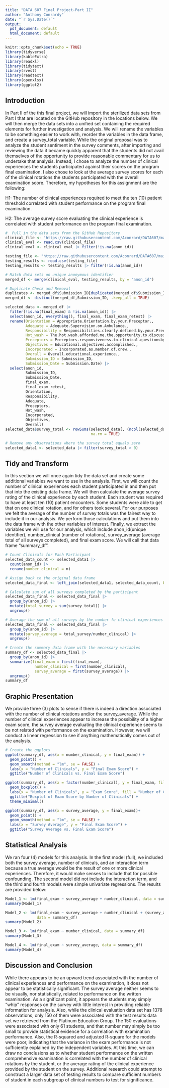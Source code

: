 ```yaml
---
title: "DATA 607 Final Project-Part II"
author: "Anthony Conrardy"
date: "`r Sys.Date()`"
output:
  pdf_document: default
  html_document: default
---
```


```r
knitr::opts_chunk$set(echo = TRUE)
library(tidyverse)
library(kableExtra)
library(readxl)
library(tidytext)
library(rvest)
library(readtext)
library(openxlsx)
library(ggplot2)
```

## Introduction

In Part II of the this final project, we will import the sterilized data sets from Part I that are located on the GitHub repository in the locations below.  We will then merge the data sets into a unified set containing the required elements for further investigation and analysis.  We will rename the variables to be something easier to work with, reorder the variables in the data frame, and create a survey_total variable.  While the original proposal was to analyze the student sentiment in the survey comments, after importing and reviewing the data it became quickly apparent that the students did not avail themselves of the opportunity to provide reasonable commentary for us to undertake that analysis.  Instead, I chose to analyze the number of clinical experiences the students participated against their scores on the program final examination.  I also chose to look at the average survey scores for each of the clinical rotations the students participated with the overall examination score.  Therefore, my hypotheses for this assignment are the following:

H1: The number of clinical experiences required to meet the ten (10) patient threshold correlated with student performance on the program final examination.

H2: The average survey score evaluating the clinical experience is correlated with student performance on the program final examination.

```r
#  Pull in the data sets from the GitHub Repository
clinical_file <- "https://raw.githubusercontent.com/Aconrard/DATA607/main/Final%20Project/clinical.csv"
clinical_eval <- read.csv(clinical_file)
clinical_eval <- clinical_eval |> filter(!is.na(anon_id))

testing_file <- "https://raw.githubusercontent.com/Aconrard/DATA607/main/Final%20Project/testing.csv"
testing_results <- read.csv(testing_file)
testing_results <- testing_results |> filter(!is.na(anon_id))

# Match data sets on unique anonymous identifier
merged_df <- merge(clinical_eval, testing_results, by = "anon_id")

# Duplicate Check and Removal
duplicates <- merged_df$Submission_ID[duplicated(merged_df$Submission_ID)]
merged_df <- distinct(merged_df,Submission_ID, .keep_all = TRUE)

selected_data <- merged_df |> 
  filter(!is.na(final_exam) & !is.na(anon_id)) |> 
  select(anon_id, everything(), final_exam, final_exam_retest) |> 
  rename(Orientation = Appropriate.Orientation.by.your.Preceptor.,
         Adequate = Adequate.Supervision.on.Ambulance.,
         Responsibility = Responsibilities.clearly.defined.by.your.Preceptor.,
         Hot_wash = The.hot.wash.afforded.me.the.opportunity.to.discuss.the.patient.encounter.,
         Preceptors = Preceptors.responsiveness.to.clinical.questionsby.student.,
         Objectives = Educational.objectives.accomplished.,
         Incorporated = Incorporated.as.member.of.crew.,
         Overall = Overall.educational.experience., 
         Submission_ID = Submission_ID,
         Submission_Date = Submission.Date) |> 
  select(anon_id, 
         Submission_ID, 
         Submission_Date, 
         final_exam, 
         final_exam_retest, 
         Orientation, 
         Responsibility,
         Adequate,
         Preceptors,
         Hot_wash,
         Incorporated,
         Objectives,
         Overall)
selected_data$survey_total <- rowSums(selected_data[, (ncol(selected_data) - 7): ncol(selected_data)], 
                                      na.rm = TRUE)

# Remove any observations where the survey total equals zero
selected_data1 <- selected_data |> filter(survey_total > 0)
```

## Tidy and Transform

In this section we will once again tidy the data set and create some additional variables we want to use in the analysis.  First, we will count the number of clinical experiences each student participated in and then put that into the existing data frame.  We will then calculate the average survey rating of the clinical experience by each student.  Each student was required to have at least ten (10) patient encounters.  Some students were able to get that on one clinical rotation, and for others took several.  For our purposes we felt the average of the number of survey totals was the fairest way to include it in our analysis.  We perform those calculations and  put them into the data frame with the other variables of interest.  Finally, we extract the variables we will use for our analysis, which include anon_id(unique identifier), number_clinical (number of rotations), survey_average (average total of all surveys completed), and final exam score.  We will call that data frame "summary_df".

```r
# Count Clinicals for Each Participant
selected_data_count <- selected_data1 |> 
  count(anon_id) |> 
  rename(number_clinical = n)

# Assign back to the original data frame
selected_data_final <- left_join(selected_data1, selected_data_count, by = "anon_id")

# Calculate sum of all surveys completed by the participant
selected_data_final <- selected_data_final |> 
  group_by(anon_id) |> 
  mutate(total_survey = sum(survey_total)) |>
  ungroup()

# Average the sum of all surveys by the number fo clinical experiences completed.
selected_data_final <- selected_data_final |> 
  group_by(anon_id) |> 
  mutate(survey_average = total_survey/number_clinical) |> 
  ungroup()

# Create the summary data frame with the necessary variables
summary_df <- selected_data_final |> 
  group_by(anon_id) |> 
  summarize(final_exam = first(final_exam),
             number_clinical = first(number_clinical),
             survey_average = first(survey_average)) |> 
  ungroup()
summary_df
```

## Graphic Presentation

We provide three (3) plots to sense if there is indeed a direction associated with the number of clinical rotations and/or the survey_average.  While the number of clinical experiences appear to increase the possibility of a higher exam score, the survey average evaluating the clinical experience seems to be not related with performance on the examination.  However, we will conduct a linear regression to see if anything mathematically comes out of the analysis.

```r
# Create the ggplots
ggplot(summary_df, aes(x = number_clinical, y = final_exam)) +
  geom_point() +
  geom_smooth(method = "lm", se = FALSE) +
  labs(x = "Number of Clinicals", y = "Final Exam Score") +  
  ggtitle("Number of Clinicals vs. Final Exam Score")

ggplot(summary_df, aes(x = factor(number_clinical), y = final_exam, fill = factor(number_clinical))) +
  geom_boxplot() +
  labs(x = "Number of Clinicals", y = "Exam Score", fill = "Number of Clinicals") +
  ggtitle("Boxplot of Exam Score by Number of Clinicals") +
  theme_minimal() 

ggplot(summary_df, aes(x = survey_average, y = final_exam))+
  geom_point() +
  geom_smooth(method = "lm", se = FALSE) +
  labs(x = "Survey Average", y = "Final Exam Score") +
  ggtitle("Survey Average vs. Final Exam Score")

```


## Statistical Analysis

We ran four (4) models for this analysis.  In the first model (full), we included both the survey average, number of clinicals, and an interaction term because a true average would be the result of one or more clinical experiences.  Therefore, it would make senses to include that for possible confounding.  The second model did not include the interaction term, and the third and fourth models were simple univariate regressions.  The results are provided below:

```r
Model_1 <- lm(final_exam ~ survey_average + number_clinical, data = summary_df)
summary(Model_1)

Model_2 <- lm(final_exam ~ survey_average + number_clinical + (survey_average * number_clinical), 
              data = summary_df)
summary(Model_2)

Model_3 <- lm(final_exam ~ number_clinical, data = summary_df)
summary(Model_3)

Model_4 <- lm(final_exam ~ survey_average, data = summary_df)
summary(Model_4)
```

## Discussion and Conclusion

While there appears to be an upward trend associated with the number of clinical experiences and performance on the examination, it does not appear to be statistically significant.  The survey average neither seems to be visually, nor statistically, related to performance on the written examination.  As a significant point, it appears the students may simply "whip" responses on the survey with little interest in providing reliable information for analysis. Also, while the clinical evaluation data set has 1378 observations, only 150 of them were associated with the test results data set we retrieved from the Platinum Education Group.  The 150 evaluations were associated with only 61 students, and  that number may simply be too small to provide statistical evidence for a correlation with examination performance.  Also, the R-squared and adjusted R-square for the models were poor, indicating that the variance in the exam performance is not sufficiently explained by the independent variables.  At this time, we can draw no conclusions as to whether student performance on the written comprehensive examination is correlated with the number of clinical rotations by the student, or the average rating of the clinical experience provided by the student on the survey.  Additional research could attempt to construct a larger data set of testing results to compare sufficient numbers of student in each subgroup of clinical numbers to test for significance.
